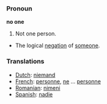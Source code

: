 === Pronoun ===

'''no one'''

#Not one person.
*The logical [[negation]] of [[someone]].

=== Translations ===
*[[Dutch]]: [[niemand]]
*[[French]]: [[personne]], [[ne]] ... [[personne]]
*[[Romanian]]: [[nimeni]]
*[[Spanish]]: [[nadie]]